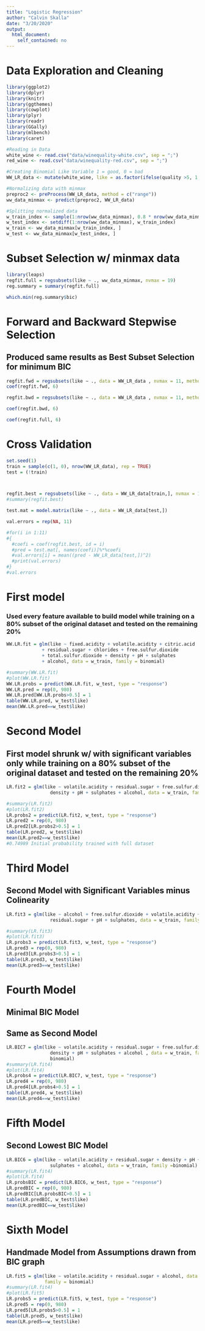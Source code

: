 ```yaml
---
title: "Logistic Regression"
author: "Calvin Skalla"
date: "3/20/2020"
output: 
  html_document: 
    self_contained: no
---
```


# Data Exploration and Cleaning
```r
library(ggplot2)
library(dplyr)
library(knitr)
library(ggthemes)
library(cowplot)
library(plyr)
library(readr)
library(GGally)
library(mlbench)
library(caret)

#Reading in Data
white_wine <- read.csv("data/winequality-white.csv", sep = ";")
red_wine <- read.csv("data/winequality-red.csv", sep = ";")

#Creating Binomial Like Variable 1 = good, 0 = bad
WW_LR_data <- mutate(white_wine, like = as.factor(ifelse(quality >5, 1, 0))) %>% select(-quality) 

#Normalizing data with minmax
preproc2 <- preProcess(WW_LR_data, method = c("range"))
ww_data_minmax <- predict(preproc2, WW_LR_data)

#Splitting normalized data
w_train_index <- sample(1:nrow(ww_data_minmax), 0.8 * nrow(ww_data_minmax))
w_test_index <- setdiff(1:nrow(ww_data_minmax), w_train_index)
w_train <- ww_data_minmax[w_train_index, ]
w_test <- ww_data_minmax[w_test_index, ]
```

# Subset Selection w/ minmax data
```r
library(leaps)
regfit.full = regsubsets(like ~ ., ww_data_minmax, nvmax = 19)
reg.summary = summary(regfit.full)

which.min(reg.summary$bic)

```

# Forward and Backward Stepwise Selection
## Produced same results as Best Subset Selection for minimum BIC
```r
regfit.fwd = regsubsets(like ∼ ., data = WW_LR_data , nvmax = 11, method ="forward")
coef(regfit.fwd, 6)

regfit.bwd = regsubsets(like ∼ ., data = WW_LR_data , nvmax = 11, method ="backward")

coef(regfit.bwd, 6)

coef(regfit.full, 6)
```

# Cross Validation
```r
set.seed(1)
train = sample(c(1, 0), nrow(WW_LR_data), rep = TRUE)
test = (!train)



regfit.best = regsubsets(like ~ ., data = WW_LR_data[train,], nvmax = 11)
#summary(regfit.best)

test.mat = model.matrix(like ~ ., data = WW_LR_data[test,])

val.errors = rep(NA, 11)

#for(i in 1:11)
#{
  #coefi = coef(regfit.best, id = i)
  #pred = test.mat[, names(coefi)]%*%coefi
  #val.errors[i] = mean((pred - WW_LR_data[test,])^2)
  #print(val.errors)
#}
#val.errors
```


# First model 
### Used every feature available to build model while training on a 80% subset of the original dataset and tested on the remaining 20%
```r
WW.LR.fit = glm(like ~ fixed.acidity + volatile.acidity + citric.acid
             + residual.sugar + chlorides + free.sulfur.dioxide 
             + total.sulfur.dioxide + density + pH + sulphates
             + alcohol, data = w_train, family = binomial)

#summary(WW.LR.fit)
#plot(WW.LR.fit)
WW.LR.probs = predict(WW.LR.fit, w_test, type = "response")
WW.LR.pred = rep(0, 980)
WW.LR.pred[WW.LR.probs>0.5] = 1
table(WW.LR.pred, w_test$like)
mean(WW.LR.pred==w_test$like)
```

# Second Model 
## First model shrunk w/ with significant variables only while training on a 80% subset of the original dataset and tested on the remaining 20%
```r
LR.fit2 = glm(like ~ volatile.acidity + residual.sugar + free.sulfur.dioxide + 
                density + pH + sulphates + alcohol, data = w_train, family = binomial)

#summary(LR.fit2)
#plot(LR.fit2)
LR.probs2 = predict(LR.fit2, w_test, type = "response")
LR.pred2 = rep(0, 980)
LR.pred2[LR.probs2>0.5] = 1
table(LR.pred2, w_test$like)
mean(LR.pred2==w_test$like)
#0.74989 Initial probability trained with full dataset
```

# Third Model
## Second Model with Significant Variables minus Colinearity
```r
LR.fit3 = glm(like ~ alcohol + free.sulfur.dioxide + volatile.acidity + 
                residual.sugar + pH + sulphates, data = w_train, family = binomial)

#summary(LR.fit3)
#plot(LR.fit3)
LR.probs3 = predict(LR.fit3, w_test, type = "response")
LR.pred3 = rep(0, 980)
LR.pred3[LR.probs3>0.5] = 1
table(LR.pred3, w_test$like)
mean(LR.pred3==w_test$like)

```

# Fourth Model
## Minimal BIC Model
## Same as Second Model
```r
LR.BIC7 = glm(like ~ volatile.acidity + residual.sugar + free.sulfur.dioxide + 
                density + pH + sulphates + alcohol , data = w_train, family =
                binomial)
#summary(LR.fit4)
#plot(LR.fit4)
LR.probs4 = predict(LR.BIC7, w_test, type = "response")
LR.pred4 = rep(0, 980)
LR.pred4[LR.probs4>0.5] = 1
table(LR.pred4, w_test$like)
mean(LR.pred4==w_test$like)
```

# Fifth Model
## Second Lowest BIC Model
```r
LR.BIC6 = glm(like ~ volatile.acidity + residual.sugar + density + pH + 
                sulphates + alcohol, data = w_train, family =binomial)
#summary(LR.fit4)
#plot(LR.fit4)
LR.probsBIC = predict(LR.BIC6, w_test, type = "response")
LR.predBIC = rep(0, 980)
LR.predBIC[LR.probsBIC>0.5] = 1
table(LR.predBIC, w_test$like)
mean(LR.predBIC==w_test$like)
```

# Sixth Model
## Handmade Model from Assumptions drawn from BIC graph
```r
LR.fit5 = glm(like ~ volatile.acidity + residual.sugar + alcohol, data = w_train, 
              family = binomial)
#summary(LR.fit4)
#plot(LR.fit5)
LR.probs5 = predict(LR.fit5, w_test, type = "response")
LR.pred5 = rep(0, 980)
LR.pred5[LR.probs5>0.5] = 1
table(LR.pred5, w_test$like)
mean(LR.pred5==w_test$like)

```



